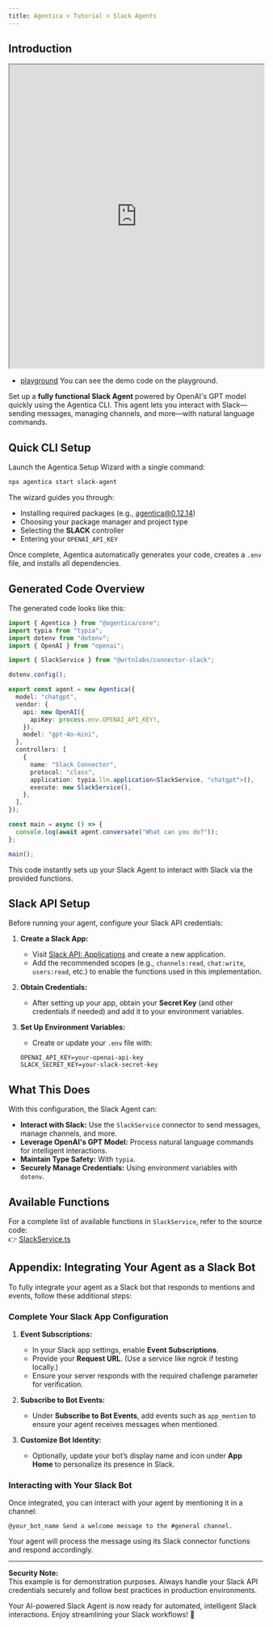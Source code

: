 ```yaml
---
title: Agentica > Tutorial > Slack Agents
---
```


## Introduction

<iframe
  src="https://youtube.com/embed/ZRZqFicj50I"
  title="Slack A.I. Chatbot built with Agentica"
  width="100%"
  height="600"
  allow="accelerometer; autoplay; clipboard-write; encrypted-media; gyroscope; picture-in-picture; web-share"
  referrerPolicy="strict-origin-when-cross-origin"
  allowFullScreen
></iframe>

- [playground](https://stackblitz.com/~/github.com/wrtnlabs/agentica-tutorial-slack?file=README.md) You can see the demo code on the playground.

Set up a **fully functional Slack Agent** powered by OpenAI's GPT model quickly using the Agentica CLI. This agent lets you interact with Slack—sending messages, managing channels, and more—with natural language commands.

## Quick CLI Setup

Launch the Agentica Setup Wizard with a single command:

```bash
npx agentica start slack-agent
```

The wizard guides you through:

- Installing required packages (e.g., agentica@0.12.14)
- Choosing your package manager and project type
- Selecting the **SLACK** controller
- Entering your `OPENAI_API_KEY`

Once complete, Agentica automatically generates your code, creates a `.env` file, and installs all dependencies.

## Generated Code Overview

The generated code looks like this:

```typescript
import { Agentica } from "@agentica/core";
import typia from "typia";
import dotenv from "dotenv";
import { OpenAI } from "openai";

import { SlackService } from "@wrtnlabs/connector-slack";

dotenv.config();

export const agent = new Agentica({
  model: "chatgpt",
  vendor: {
    api: new OpenAI({
      apiKey: process.env.OPENAI_API_KEY!,
    }),
    model: "gpt-4o-mini",
  },
  controllers: [
    {
      name: "Slack Connector",
      protocol: "class",
      application: typia.llm.application<SlackService, "chatgpt">(),
      execute: new SlackService(),
    },
  ],
});

const main = async () => {
  console.log(await agent.conversate("What can you do?"));
};

main();
```

This code instantly sets up your Slack Agent to interact with Slack via the provided functions.

## Slack API Setup

Before running your agent, configure your Slack API credentials:

1. **Create a Slack App:**

   - Visit [Slack API: Applications](https://api.slack.com/apps) and create a new application.
   - Add the recommended scopes (e.g., `channels:read`, `chat:write`, `users:read`, etc.) to enable the functions used in this implementation.

2. **Obtain Credentials:**

   - After setting up your app, obtain your **Secret Key** (and other credentials if needed) and add it to your environment variables.

3. **Set Up Environment Variables:**

   - Create or update your `.env` file with:

   ```env
   OPENAI_API_KEY=your-openai-api-key
   SLACK_SECRET_KEY=your-slack-secret-key
   ```

## What This Does

With this configuration, the Slack Agent can:

- **Interact with Slack:** Use the `SlackService` connector to send messages, manage channels, and more.
- **Leverage OpenAI's GPT Model:** Process natural language commands for intelligent interactions.
- **Maintain Type Safety:** With `typia`.
- **Securely Manage Credentials:** Using environment variables with `dotenv`.

## Available Functions

For a complete list of available functions in `SlackService`, refer to the source code:  
👉 [SlackService.ts](https://github.com/wrtnlabs/connectors/blob/main/packages/slack/src/slack/SlackService.ts)

## Appendix: Integrating Your Agent as a Slack Bot

To fully integrate your agent as a Slack bot that responds to mentions and events, follow these additional steps:

### Complete Your Slack App Configuration

1. **Event Subscriptions:**

   - In your Slack app settings, enable **Event Subscriptions**.
   - Provide your **Request URL**. (Use a service like ngrok if testing locally.)
   - Ensure your server responds with the required challenge parameter for verification.

2. **Subscribe to Bot Events:**

   - Under **Subscribe to Bot Events**, add events such as `app_mention` to ensure your agent receives messages when mentioned.

3. **Customize Bot Identity:**
   - Optionally, update your bot’s display name and icon under **App Home** to personalize its presence in Slack.

### Interacting with Your Slack Bot

Once integrated, you can interact with your agent by mentioning it in a channel:

```plaintext
@your_bot_name Send a welcome message to the #general channel.
```

Your agent will process the message using its Slack connector functions and respond accordingly.

---

**Security Note:**  
This example is for demonstration purposes. Always handle your Slack API credentials securely and follow best practices in production environments.

Your AI-powered Slack Agent is now ready for automated, intelligent Slack interactions. Enjoy streamlining your Slack workflows! 🚀
